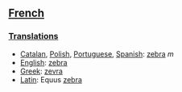 ==[[French]]==
===[[Translations]]===
*[[Catalan]], [[Polish]], [[Portuguese]], [[Spanish]]: [[zebra]] ''m''
*[[English]]: [[zebra]]
*[[Greek]]: [[zevra]]
*[[Latin]]: Equus [[zebra]]